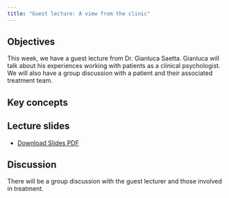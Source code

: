 ```yaml
---
title: "Guest lecture: A view from the clinic"
---
```


## Objectives

This week, we have a guest lecture from Dr. Gianluca Saetta. Gianluca will talk about his experiences working with patients as a clinical psychologist. We will also have a group discussion with a patient and their associated treatment team.

::: {.callout-note icon="false"}
## Key concepts


:::

## Lecture slides

- [Download Slides PDF](slides/week10/10_clinic_slides.pdf){download="10_clinic_slides.pdf"}

## Discussion 

There will be a group discussion with the guest lecturer and those involved in treatment.
